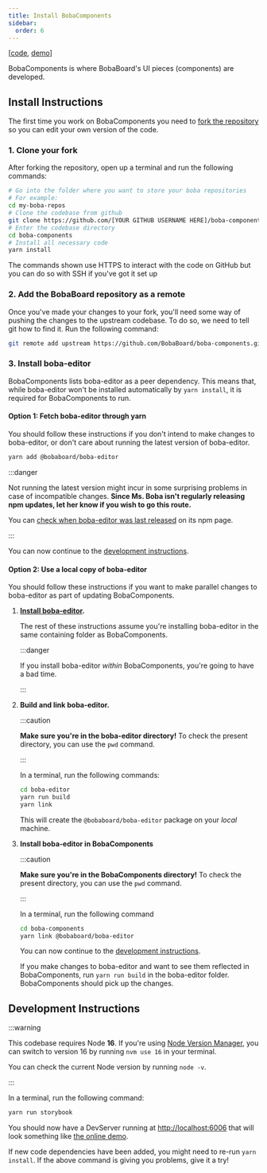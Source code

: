 ```yaml
---
title: Install BobaComponents
sidebar:
  order: 6
---
```



\[[code](https://github.com/BobaBoard/boba-components),
[demo](https://bobaboard-ui.netlify.app/)]

BobaComponents is where BobaBoard's UI pieces (components) are developed.

## Install Instructions

The first time you work on BobaComponents you need to
[fork the repository](https://docs.github.com/en/get-started/quickstart/fork-a-repo#forking-a-repository)
so you can edit your own version of the code.

### 1. Clone your fork

After forking the repository, open up a terminal and run the following commands:

```bash showLineNumbers
# Go into the folder where you want to store your boba repositories
# For example:
cd my-boba-repos
# Clone the codebase from github
git clone https://github.com/[YOUR GITHUB USERNAME HERE]/boba-components.git
# Enter the codebase directory
cd boba-components
# Install all necessary code
yarn install
```

<Aside type="tip">

The commands shown use HTTPS to interact with the code on GitHub but you can do
so with SSH if you've got it set up

</Aside>

### 2. Add the BobaBoard repository as a remote

Once you've made your changes to your fork, you'll need some way of pushing the
changes to the upstream codebase. To do so, we need to tell git how to find it.
Run the following command:

```bash
git remote add upstream https://github.com/BobaBoard/boba-components.git
```

### 3. Install boba-editor

BobaComponents lists boba-editor as a peer dependency. This means that, while
boba-editor won't be installed automatically by `yarn install`, it is required
for BobaComponents to run.

#### Option 1: Fetch boba-editor through yarn

You should follow these instructions if you don't intend to make changes to
boba-editor, or don't care about running the latest version of boba-editor.

```bash showLineNumbers
yarn add @bobaboard/boba-editor
```

:::danger

Not running the latest version might incur in some surprising problems in case
of incompatible changes. **Since Ms. Boba isn't regularly releasing npm updates,
let her know if you wish to go this route.**

You can
[check when boba-editor was last released](https://www.npmjs.com/package/@bobaboard/boba-editor)
on its npm page.

:::

You can now continue to the
[development instructions](#development-instructions).

#### Option 2: Use a local copy of boba-editor

You should follow these instructions if you want to make parallel changes to
boba-editor as part of updating BobaComponents.

1. **[Install boba-editor](./boba-editor).**

   The rest of these instructions assume you're installing boba-editor in the
   same containing folder as BobaComponents.

   :::danger

   If you install boba-editor _within_ BobaComponents, you're going to have a bad
   time.

   :::

2. **Build and link boba-editor.**

   :::caution

   **Make sure you're in the boba-editor directory!** To check the present
   directory, you can use the `pwd` command.

   :::

   In a terminal, run the following commands:

   ```bash showLineNumbers
   cd boba-editor
   yarn run build
   yarn link
   ```

   This will create the `@bobaboard/boba-editor` package on your _local_
   machine.

3. **Install boba-editor in BobaComponents**

   :::caution

   **Make sure you're in the BobaComponents directory!** To check the present
   directory, you can use the `pwd` command.

   :::

   In a terminal, run the following command

   ```bash showLineNumbers
   cd boba-components
   yarn link @bobaboard/boba-editor
   ```

   You can now continue to the
   [development instructions](#development-instructions).

   <Aside type="tip">

   If you make changes to boba-editor and want to see them reflected in
   BobaComponents, run `yarn run build` in the boba-editor folder. BobaComponents
   should pick up the changes.

   </Aside>

## Development Instructions

:::warning

This codebase requires Node **16**. If you're using
[Node Version Manager](https://github.com/nvm-sh/nvm), you can switch to version
16 by running `nvm use 16` in your terminal.

You can check the current Node version by running `node -v`.

:::

In a terminal, run the following command:

```bash showLineNumbers
yarn run storybook
```

You should now have a DevServer running at
[http://localhost:6006](http://localhost:6006) that will look something like
[the online demo](https://boba-components.netlify.app/).

<Aside type="tip">

If new code dependencies have been added, you might need to re-run
`yarn install`. If the above command is giving you problems, give it a try!

</Aside>
